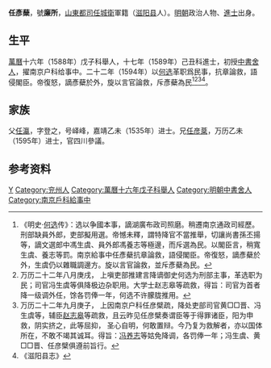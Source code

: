 '''任彥蘖'''，號'''廉所'''，[[山東都司|山東都司]][[任城衛|任城衛]]軍籍（[[滋阳县|滋阳县]]人）。[[明朝|明朝]]政治人物、[[進士|進士]]出身。

==生平==
[[萬曆|萬曆]]十六年（1588年）戊子科舉人，十七年（1589年）己丑科進士，初授[[中書舍人|中書舍人]]，擢南京户科给事中。二十二年（1594年）以[[何选|何选]]革职爲民事，抗章論救，語侵閣臣。帝復怒，謫彥蘗於外，旋以言官論救，斥彥蘗為民<ref>《明史·[[何选|何选]]传》：选以争國本事，謫湖廣布政司照磨。稍遷南京通政司經歷。刑部缺員外郎，吏部擬用選。帝憾未釋，謂特降官不當推舉，切讓尚書孫丕揚等，謫文選郎中馮生虞、員外郎馮養志等極邊，而斥選為民。以閣臣言，稍寬生虞、養志等罰。南京給事中任彥蘗抗章論救，語侵閣臣。帝復怒，謫彥蘗於外，生虞仍以雜職調邊方。旋以言官論救，並斥彥蘗為民。</ref><ref>万历二十二年八月庚戌， 上嗔吏部推建言降谪御史何选为刑部主事，革选职为民；司官冯生虞等俱降极边杂职用。大学士赵志皋等疏救，得旨：司官为首者降一级调外任，馀各罚俸一年，何选不许朦胧推用。</ref><ref>万历二十二年九月庚子， 上因南京户科任彦檗疏，降处吏部司官黄□□晋、冯生虞等，辅臣[[赵志皋|赵志皋]]等疏救，且云昨见任彦檗奏谓臣等于得罪诸臣，阳为申救，阴实挤之，此等屈抑， 圣心自明，何敢置辩。今乃复为救解者，亦以国体所在，不敢不竭其诚耳。得旨：[[冯养志|冯养志]]等姑免降调，各罚俸一年；冯生虞、黄□□晋、任彦檗俱遵前旨行。</ref><ref>《滋阳县志》</ref>。

== 家族 ==
父[[任瀛|任瀛]]，字登之，号峄峰，嘉靖乙未（1535年）进士。兄[[任彦棻|任彦棻]]，万历乙未（1595年）进士，官四川參議。

== 参考资料 ==
{{reflist}}

{{萬曆十七年己丑科殿試金榜}}
{{明朝人物小作品}}
{{Authority control}}

{{DEFAULTSORT:Ren任}}
[[Category:任姓|Y]]
[[Category:兖州人|Category:兖州人]]
[[Category:萬曆十六年戊子科舉人|Category:萬曆十六年戊子科舉人]]
[[Category:明朝中書舍人|Category:明朝中書舍人]]
[[Category:南京戶科給事中|Category:南京戶科給事中]]